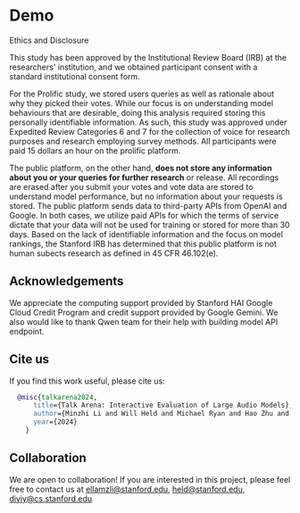 


<Hero />

# Demo

<GradioEmbed />





<Callout type="info">
Ethics and Disclosure

This study has been approved by the Institutional Review Board (IRB) at the researchers' institution, and we obtained participant consent with a standard institutional consent form. 

For the Prolific study, we stored users queries as well as rationale about why they picked their votes. While our focus is on understanding model behaviours that are desirable, doing this analysis required storing this personally identifiable information. As such, this study was approved under Expedited Review Categories 6 and 7 for the collection of voice for research purposes and research employing survey methods. All participants were paid 15 dollars an hour on the prolific platform.

The public platform, on the other hand, **does not store any information about you or your queries for further research** or release. All recordings are erased after you submit your votes and vote data are stored to understand model performance, but no information about your requests is stored. The public platform sends data to third-party APIs from OpenAI and Google. In both cases, we utilize paid APIs for which the terms of service dictate that your data will not be used for training or stored for more than 30 days. Based on the lack of identifiable information and the focus on model rankings, the Stanford IRB has determined that this public platform is not human subects research as defined in 45 CFR 46.102(e).

</Callout>

## Acknowledgements
We appreciate the computing support provided by Stanford HAI Google Cloud Credit Program and credit support provided by Google Gemini. We also would like to thank Qwen team for their help with building model API endpoint.

## Cite us

If you find this work useful, please cite us:

```bibtex
  @misc{talkarena2024,
      title={Talk Arena: Interactive Evaluation of Large Audio Models},
      author={Minzhi Li and Will Held and Michael Ryan and Hao Zhu and Kunat Pipatanakul and Potsawee Manakul and Diyi Yang},
      year={2024}
    }
```

## Collaboration
We are open to collaboration! If you are interested in this project, please feel free to contact us at ellamzli@stanford.edu, held@stanford.edu, diyiy@cs.stanford.edu

	

